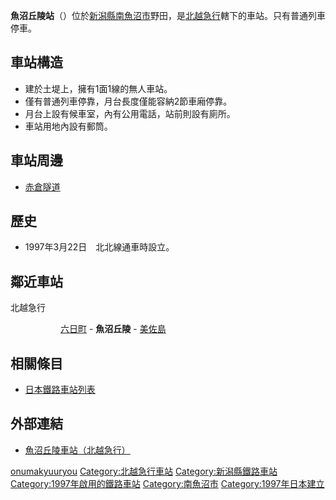 {{noteTA
|T=zh-tw:魚沼丘陵車站;zh-hk: 魚沼丘陵站;zh-cn: 魚沼丘陵站;
|1=zh-tw: 魚沼丘陵車站;zh-hk: 魚沼丘陵站;zh-cn: 魚沼丘陵站;
}}
{{日本車站資訊
|公司色 = #E8204E
|文字色 =
|站名 = 魚沼丘陵站
|日文原名 = 魚沼丘陵
|平假名 = うおぬまきゅうりょう 
|羅馬拼音 = Uonuma-Kyuryo
|前一站 = [[六日町站|六日町]]
|前一站距離 = 3.6
|後一站距離 = 8.6
|後一站 = [[美佐島站|美佐島]]
|圖片 = 
|pxl =
|圖片説明 = 
|電報略號 =
|所屬公司 = [[北越急行|北越急行]]
|所屬路線 = <span style="color:#cc3366">■</span>[[北北線|北北線]]
|距離 = 3.6
|起站 = [[六日町站|六日町]]
|所在地 = [[新潟縣|新潟縣]][[南魚沼市|南魚沼市]]野田
|啟用年月日 = 1997年（平成9年）3月22日
|廢止年月日 =
|車站構造 = 地面站
|月台配置 = 1面1線
|上下車人次 = 
|統計年度 = 
}}
'''魚沼丘陵站'''（{{jpn|j=魚沼丘陵駅|hg=うおぬまきゅうりょうえき|rm=Uonuma-kyūryō eki|f=y}}）位於[[新潟縣|新潟縣]][[南魚沼市|南魚沼市]]野田，是[[北越急行|北越急行]]轄下的車站。只有普通列車停車。

==車站構造==
* 建於土堤上，擁有1面1線的無人車站。
* 僅有普通列車停靠，月台長度僅能容納2節車廂停靠。
* 月台上設有候車室，內有公用電話，站前則設有廁所。
* 車站用地內設有郵筒。

==車站周邊==
* [[赤倉隧道|赤倉隧道]]

==歷史==
* 1997年3月22日　北北線通車時設立。

==鄰近車站==
;北越急行
::[[六日町站|六日町]] - '''魚沼丘陵''' - [[美佐島站|美佐島]]

==相關條目==
*[[日本鐵路車站列表|日本鐵路車站列表]]

==外部連結==
*{{ja}}[https://web.archive.org/web/20131018215114/http://www.hokuhoku.co.jp/3annai/02ekisya/ekisya/ekisya/2uo/3-2uo.html 魚沼丘陵車站（北越急行）]


{{北北線}}

{{DEFAULTSORT:Uonuma-Kyuryo}}
[[Category:日本鐵路車站_U|onumakyuuryou]]
[[Category:北越急行車站|Category:北越急行車站]]
[[Category:新潟縣鐵路車站|Category:新潟縣鐵路車站]]
[[Category:1997年啟用的鐵路車站|Category:1997年啟用的鐵路車站]]
[[Category:南魚沼市|Category:南魚沼市]]
[[Category:1997年日本建立|Category:1997年日本建立]]
